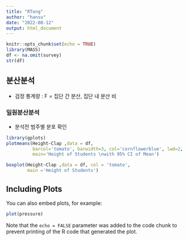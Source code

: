 ```yaml
---
title: "RTong"
author: "hansu"
date: "2022-08-12"
output: html_document
---
```


```r
knitr::opts_chunk$set(echo = TRUE)
library(MASS)
df <- na.omit(survey)
str(df)
```

## 분산분석
- 검정 통계량 : F = 집단 간 분산, 집단 내 분산 비 

### 일원분산분석
  
- 분석전 범주별 분포 확인
```r
library(gplots)
plotmeans(Height~Clap ,data = df,
          barcol='tomato', barwidth=3, col='cornflowerblue', lwd=2,
          main='Height of Students \nwith 95% CI of Mean')
```
```r
boxplot(Height~Clap ,data = df, col = 'tomato',
        main ='Height of Students')
```
## Including Plots

You can also embed plots, for example:

```r
plot(pressure)
```

Note that the `echo = FALSE` parameter was added to the code chunk to prevent printing of the R code that generated the plot.
